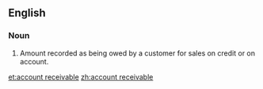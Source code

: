 ==English==

===Noun===
{{en-noun|head=[[account]] [[receivable]]|accounts receivable}}
# {{context|accounting|usually|pluralonly|lang=en}} Amount recorded as being owed by a customer for sales on credit or on account.

[[et:account receivable]]
[[zh:account receivable]]